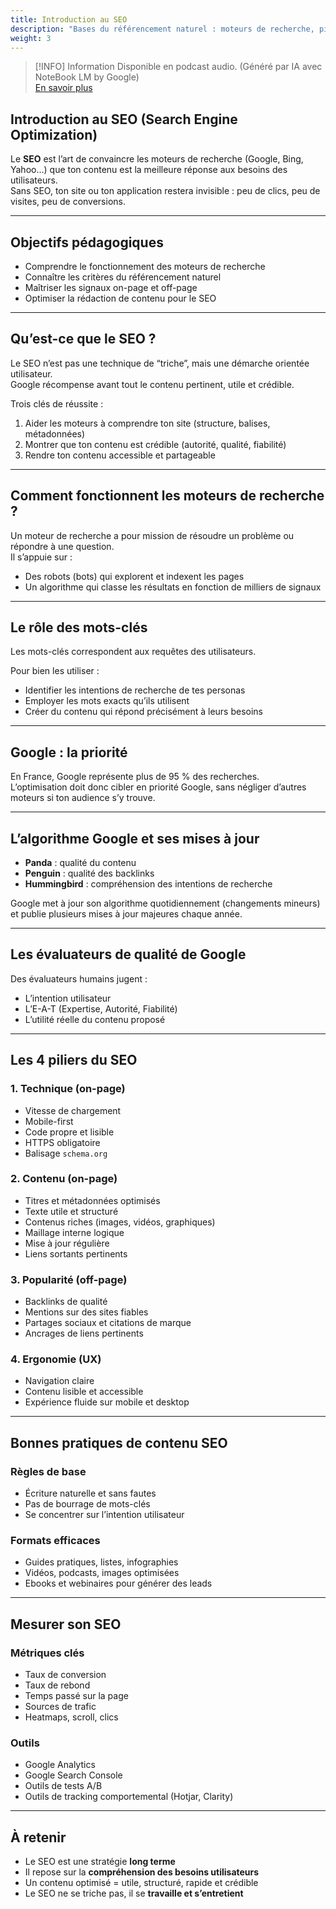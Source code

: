 ```yaml
---
title: Introduction au SEO
description: "Bases du référencement naturel : moteurs de recherche, piliers et bonnes pratiques."
weight: 3
---
```



> [!INFO] Information
> Disponible en podcast audio. (Généré par IA avec NoteBook LM by Google)
> <br/>[En savoir plus](/fr/why-ai-podcast)

<SrtPlayer
  client:only="react"
  audioSrc="/podcasts/marketing/seo.m4a"
  srtUrl="/podcasts/marketing/seo.srt"
/>

## Introduction au SEO (Search Engine Optimization)

Le **SEO** est l’art de convaincre les moteurs de recherche (Google, Bing, Yahoo…) que ton contenu est la meilleure réponse aux besoins des utilisateurs.  
Sans SEO, ton site ou ton application restera invisible : peu de clics, peu de visites, peu de conversions.

---

## Objectifs pédagogiques

- Comprendre le fonctionnement des moteurs de recherche
- Connaître les critères du référencement naturel
- Maîtriser les signaux on-page et off-page
- Optimiser la rédaction de contenu pour le SEO

---

## Qu’est-ce que le SEO ?

Le SEO n’est pas une technique de “triche”, mais une démarche orientée utilisateur.  
Google récompense avant tout le contenu pertinent, utile et crédible.

Trois clés de réussite :

1. Aider les moteurs à comprendre ton site (structure, balises, métadonnées)
2. Montrer que ton contenu est crédible (autorité, qualité, fiabilité)
3. Rendre ton contenu accessible et partageable

---

## Comment fonctionnent les moteurs de recherche ?

Un moteur de recherche a pour mission de résoudre un problème ou répondre à une question.  
Il s’appuie sur :

- Des robots (bots) qui explorent et indexent les pages
- Un algorithme qui classe les résultats en fonction de milliers de signaux

---

## Le rôle des mots-clés

Les mots-clés correspondent aux requêtes des utilisateurs.

Pour bien les utiliser :

- Identifier les intentions de recherche de tes personas
- Employer les mots exacts qu’ils utilisent
- Créer du contenu qui répond précisément à leurs besoins

---

## Google : la priorité

En France, Google représente plus de 95 % des recherches.  
L’optimisation doit donc cibler en priorité Google, sans négliger d’autres moteurs si ton audience s’y trouve.

---

## L’algorithme Google et ses mises à jour

- **Panda** : qualité du contenu
- **Penguin** : qualité des backlinks
- **Hummingbird** : compréhension des intentions de recherche

Google met à jour son algorithme quotidiennement (changements mineurs) et publie plusieurs mises à jour majeures chaque année.

---

## Les évaluateurs de qualité de Google

Des évaluateurs humains jugent :

- L’intention utilisateur
- L’E-A-T (Expertise, Autorité, Fiabilité)
- L’utilité réelle du contenu proposé

---

## Les 4 piliers du SEO

### 1. Technique (on-page)

- Vitesse de chargement
- Mobile-first
- Code propre et lisible
- HTTPS obligatoire
- Balisage `schema.org`

### 2. Contenu (on-page)

- Titres et métadonnées optimisés
- Texte utile et structuré
- Contenus riches (images, vidéos, graphiques)
- Maillage interne logique
- Mise à jour régulière
- Liens sortants pertinents

### 3. Popularité (off-page)

- Backlinks de qualité
- Mentions sur des sites fiables
- Partages sociaux et citations de marque
- Ancrages de liens pertinents

### 4. Ergonomie (UX)

- Navigation claire
- Contenu lisible et accessible
- Expérience fluide sur mobile et desktop

---

## Bonnes pratiques de contenu SEO

### Règles de base

- Écriture naturelle et sans fautes
- Pas de bourrage de mots-clés
- Se concentrer sur l’intention utilisateur

### Formats efficaces

- Guides pratiques, listes, infographies
- Vidéos, podcasts, images optimisées
- Ebooks et webinaires pour générer des leads

---

## Mesurer son SEO

### Métriques clés

- Taux de conversion
- Taux de rebond
- Temps passé sur la page
- Sources de trafic
- Heatmaps, scroll, clics

### Outils

- Google Analytics
- Google Search Console
- Outils de tests A/B
- Outils de tracking comportemental (Hotjar, Clarity)

---

## À retenir

- Le SEO est une stratégie **long terme**
- Il repose sur la **compréhension des besoins utilisateurs**
- Un contenu optimisé = utile, structuré, rapide et crédible
- Le SEO ne se triche pas, il se **travaille et s’entretient**
